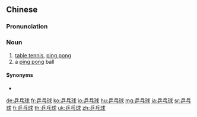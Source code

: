 ==Chinese==
{{zh-forms|type=21|[[ping pong]]}}

===Pronunciation===
{{zh-pron
|m=pīngpāngqiú,er=y
|ma=Zh-pingpangqiú.ogg
|c=bing1 bam1 kau4
|mn=qz,xm,zz:phin-phong-kiû
|mn-t=bing1 bong5 giu5
|cat=n
}}

===Noun===
{{zh-noun}}

# [[table tennis]], [[ping pong]]
# a [[ping pong]] ball

====Synonyms====
* {{zh-l|桌球}}

{{zh-cat|Games|Sports}}

[[de:乒乓球]]
[[fr:乒乓球]]
[[ko:乒乓球]]
[[io:乒乓球]]
[[hu:乒乓球]]
[[mg:乒乓球]]
[[ja:乒乓球]]
[[sr:乒乓球]]
[[fi:乒乓球]]
[[th:乒乓球]]
[[uk:乒乓球]]
[[zh:乒乓球]]